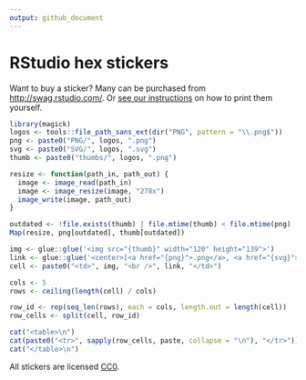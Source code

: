 ```yaml
---
output: github_document
---
```


# RStudio hex stickers

Want to buy a sticker? Many can be purchased from <http://swag.rstudio.com/>. Or [see our instructions](./stickermule.md) on how to print them yourself.

```r
library(magick)
logos <- tools::file_path_sans_ext(dir("PNG", pattern = "\\.png$"))
png <- paste0("PNG/", logos, ".png")
svg <- paste0("SVG/", logos, ".svg")
thumb <- paste0("thumbs/", logos, ".png")

resize <- function(path_in, path_out) {
  image <- image_read(path_in)
  image <- image_resize(image, "278x")
  image_write(image, path_out)
}

outdated <- !file.exists(thumb) | file.mtime(thumb) < file.mtime(png)
Map(resize, png[outdated], thumb[outdated])
```

```r
img <- glue::glue('<img src="{thumb}" width="120" height="139">')
link <- glue::glue('<center>[<a href="{png}">.png</a>, <a href="{svg}">.svg</a>]</center>')
cell <- paste0("<td>", img, "<br />", link, "</td>")

cols <- 5
rows <- ceiling(length(cell) / cols)

row_id <- rep(seq_len(rows), each = cols, length.out = length(cell))
row_cells <- split(cell, row_id)

cat("<table>\n")
cat(paste0("<tr>", sapply(row_cells, paste, collapse = "\n"), "</tr>"))
cat("</table>\n")
```

All stickers are licensed [CC0](LICENSE.md).
